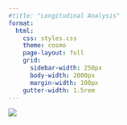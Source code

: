 ```yaml
---
#title: "Longitudinal Analysis"
format:
  html:
    css: styles.css
    theme: cosmo
    page-layout: full
    grid:
      sidebar-width: 250px
      body-width: 2000px
      margin-width: 100px
    gutter-width: 1.5rem
---
```


::: {.grid}

::: {.g-col-12}
![](./figures/Figlanding5.svg)
:::

:::













